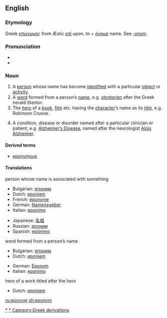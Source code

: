 {{see|Eponym}}
==English==

===Etymology===
Greek ''[[επώνυμος]]'' from Æolic ''[[επί]]'' upon, to + ''[[όνομα]]'' name.  See [[-onym]].

===Pronunciation===
*{{IPA|/ˈɛpənɪm/}}
*{{audio|en-us-eponym.ogg|Audio (US)}}

===Noun===
{{wikipediapar|Eponym}}
{{en-noun}}
# A [[person]] whose name has become [[identified]] with a particular [[object]] or [[activity]].
# <!--{{italbrac|usage conflict}}<!----> A [[word]] formed from a person’s [[name]], e.g. ''[[stentorian]]'' after the Greek herald Stentor.
# The [[hero]] of a [[book]], [[film]] etc. having the [[character]]’s name as its [[title]], e.g. Robinson Crusoe.
# {{italbrac|healthcare}} A condition, disease or disorder named after a particular clinician or patient, e.g. [[Alzheimer's Disease|Alzheimer’s Disease]], named after the neurologist [[w:Alois Alzheimer|Alois Alzheimer]].

<!-- commented out because the OED addition series just lists this as a sense without any problems. what does "strict usage" mean anyway?
====Usage notes====
In strict usage, ''eponym'' refers to the original name upon which a word is based, and not to the word derived from that name.  Ignoring capitalization issues, the term has also come to refer to the thing so named.  
-->

====Derived terms====
*[[eponymous]]

====Translations====
;person whose name is associated with something 
{{top}}
*Bulgarian: [[епоним]] {{m}}
*Dutch: [[eponiem]] {{n}}
*French: [[éponyme]] {{m}}
*German: [[Namensgeber]] {{m}}
*Italian: [[eponimo]] {{m}}
{{mid}}
*Japanese: [[名祖]]
*Russian: [[эпоним]] {{m}}
*Spanish: [[epónimo]]
{{bottom}}

;word formed from a person’s name
{{top}}
*Bulgarian: [[епоним]] {{m}}
*Dutch: [[eponiem]] {{n}}
{{mid}}
*German: [[Eponym]] {{n}}
*Italian: [[eponimo]] {{m}}
{{bottom}}

;hero of a work titled after the hero 
{{top}}
*Dutch: [[eponiem]] {{n}}
{{mid}}
{{bottom}}

[[Category:Eponymous terms|*]]
[[Category:Eponyms|*]]
[[Category:Greek derivations]]

[[ru:eponym]]
[[zh:eponym]]